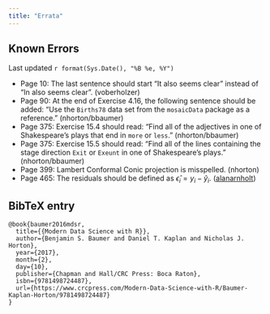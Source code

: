 ```yaml
---
title: "Errata"
---
```


## Known Errors

Last updated `r format(Sys.Date(), "%B %e, %Y")`

- Page 10: The last sentence should start "It also seems clear" instead of "In also seems clear". (voberholzer)
- Page 90: At the end of Exercise 4.16, the following sentence should be added: "Use the `Births78` data set from the `mosaicData` package as a reference." (nhorton/bbaumer)
- Page 375: Exercise 15.4 should read: "Find all of the adjectives in one of Shakespeare's plays that end in `more` or `less`." (nhorton/bbaumer)
- Page 375: Exercise 15.5 should read: "Find all of the lines containing the stage direction `Exit` or `Exeunt` in one of Shakespeare's plays." (nhorton/bbaumer)
- Page 399: Lambert Conformal Conic projection is misspelled. (nhorton)
- Page 465: The residuals should be defined as $\hat{\epsilon}_i = y_i - \hat{y}_i$. ([alanarnholt](https://github.com/mdsr-book/mdsr-book.github.io/issues/14))

## BibTeX entry

```
@book{baumer2016mdsr,
  title={{Modern Data Science with R}},
  author={Benjamin S. Baumer and Daniel T. Kaplan and Nicholas J. Horton},
  year={2017},
  month={2},
  day={10},
  publisher={Chapman and Hall/CRC Press: Boca Raton},
  isbn={9781498724487},
  url={https://www.crcpress.com/Modern-Data-Science-with-R/Baumer-Kaplan-Horton/9781498724487}
}
```

